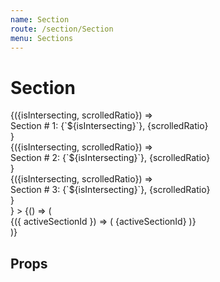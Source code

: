 ```yaml
---
name: Section
route: /section/Section
menu: Sections
---
```




# Section
<Playground>
  <div style={{ width: '100%', background: '#B0E0E6' }}>
    <Page>
      <StickySection
        trackingId="sticky"
        renderNonSticky={
          <>
            <Section trackingId="section1" trackOnce style={sectionStyle}>
              {({isIntersecting, scrolledRatio}) => <div>Section # 1: {`${isIntersecting}`}, {scrolledRatio}</div>}
            </Section>
            <Section trackingId="section2" style={sectionStyle}>
              {({isIntersecting, scrolledRatio}) => <div>Section # 2: {`${isIntersecting}`}, {scrolledRatio}</div>}
            </Section>
            <Section trackingId="section3" style={sectionStyle}>
              {({isIntersecting, scrolledRatio}) => <div>Section # 3: {`${isIntersecting}`}, {scrolledRatio}</div>}
            </Section>
          </>
        }
      >
        {() => (
          <div style={{
              width: '50%',
              height: '100%',
              margin: '0 auto',
              background: '#B0A0E6',
              display: 'flex',
              justifyContent: 'center',
              alignContent: 'center',
              flexDirection: 'column',
            }}
          >
            <PageContext.Consumer>
              {({ activeSectionId }) => (
                <span>{activeSectionId}</span>
              )}
            </PageContext.Consumer>
          </div>
        )}
      </StickySection>
    </Page>
  </div>
</Playground>


## Props

<PropsTable of={Section} />
